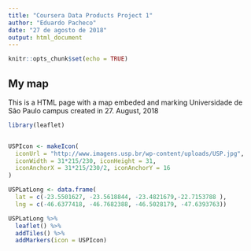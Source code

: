```yaml
---
title: "Coursera Data Products Project 1"
author: "Eduardo Pacheco"
date: "27 de agosto de 2018"
output: html_document
---
```


```r
knitr::opts_chunk$set(echo = TRUE)
```

## My map
This is a HTML page with a map embeded and marking Universidade de São Paulo campus created in 27. August, 2018


```r
library(leaflet)


USPIcon <- makeIcon(
  iconUrl = "http://www.imagens.usp.br/wp-content/uploads/USP.jpg",
  iconWidth = 31*215/230, iconHeight = 31,
  iconAnchorX = 31*215/230/2, iconAnchorY = 16
)

USPLatLong <- data.frame(
  lat = c(-23.5501627, -23.5618844, -23.4821679,-22.7153788 ),
  lng = c(-46.6377418, -46.7682388, -46.5028179, -47.6393763))

USPLatLong %>% 
  leaflet() %>%
  addTiles() %>%
  addMarkers(icon = USPIcon)


```

